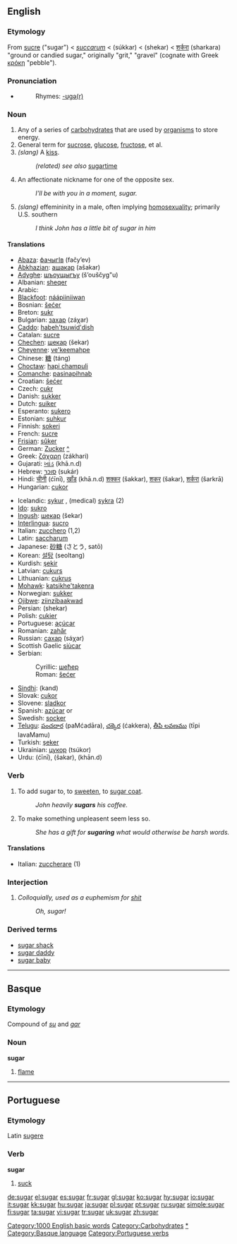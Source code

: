 ==English==

===Etymology===
From {{OF.}} [[sucre]] ("sugar") < {{ML.}} ''[[succarum]]'' < {{Arab.}} {{ARchar|[[سكر|سُكّر]]}} (súkkar) < {{Pers.}} {{FAchar|[[شکر]]}} (shekar) < {{Skr.}} [[शर्करा]] (sharkara) "ground or candied sugar," originally "grit," "gravel" (cognate with Greek [[κρόκη]] "pebble").

===Pronunciation===
*{{audio|en-us-sugar.ogg|Audio (US)}}
*:Rhymes: [[Rhymes:English:-ʊɡə(r)|-ʊɡə(r)]]

===Noun===
{{en-noun}}
#Any of a series of [[carbohydrate]]s that are used by [[organism]]s to store energy.
#General term for [[sucrose]], [[glucose]], [[fructose]], et al.
# ''(slang)'' A [[kiss]].
#: ''(related) see also'' [[sugartime]] 
# An affectionate nickname for one of the opposite sex.
#:''I'll be with you in a moment, sugar.'' 
# ''(slang)'' effemininity in a male, often implying [[homosexuality]]; primarily U.S. southern
#: ''I think John has a little bit of sugar in him''

====Translations====
{{top}}
*[[Abaza]]: [[фачыгӀв]] (fačy’ev)
*[[Abkhazian]]: [[ашакар]] (ašakar)
*[[Adyghe]]: [[шъоущыгъу]] (š’ouščyg"u)
*Albanian: [[sheqer]] {{m}}
*Arabic: {{ARchar|[[سكر|سُكّر]]}} {{Unicode|(súkkar)}} {{m}}
*[[Blackfoot]]: [[náápiiniiwan]]
*Bosnian: [[šećer#Bosnian|šećer]] {{m}}
*Breton: [[sukr]] {{m}}
*Bulgarian: [[захар]] (záχar) {{m}}
*[[Caddo]]: [[habeh'tsuwid'dish]]
*Catalan: [[sucre]] {{m}}
*[[Chechen]]: [[шекар]] (šekar)
*[[Cheyenne]]: [[ve'keemahpe]]
*Chinese: [[糖]] (táng)
*[[Choctaw]]: [[hapi champuli]]
*[[Comanche]]: [[pasinapihnab]]
*Croatian: [[šećer#Croatian|šećer]] {{m}}
*Czech: [[cukr]] {{m}}
*Danish: [[sukker]]
*Dutch: [[suiker]] {{m}}
*Esperanto: [[sukero]]
*Estonian: [[suhkur]]
*Finnish: [[sokeri]]
*French: [[sucre]] {{m}}
*[[Frisian]]: [[sûker]]
*German: [[Zucker]] {{m}} [[:de:Zucker|^]]
*Greek: [[ζάχαρη]] (zákhari) {{f}}
*Gujarati: [[ખાંડ]] (khā.n.d)
*Hebrew: [[סוכר]] (sukár)
*Hindi: [[चीनी]] (ćīnī), [[खाँड]] (khā.n.d) [[शक्कर]] (šakkar), [[शकर]] (šakar), [[शर्करा]] (šarkrā)
*Hungarian: [[cukor]]
{{mid}}
*Icelandic: [[sykur]] {{m}}, (medical) [[sykra]] (2) {{f}}
*[[Ido]]: [[sukro]]
*[[Ingush]]: [[шекар]] (šekar)
*[[Interlingua]]: [[sucro]]
*Italian: [[zucchero]] {{m}} (1,2)
*Latin: [[saccharum]] {{n}}
*Japanese: [[砂糖]] (さとう, satō)
*Korean: [[설탕]] (seoltang)
*Kurdish: [[şekir]]
*Latvian: [[cukurs]] {{m}}
*Lithuanian: [[cukrus]] {{m}}
*[[Mohawk]]: [[katsikhe'takenra]]
*Norwegian: [[sukker]]
*[[Ojibwe]]: [[ziinzibaakwad]]
*Persian: {{FAchar|[[شکر]]}} (shekar)
*Polish: [[cukier]] {{m}}
*Portuguese: [[açúcar]] {{m}}
*Romanian: [[zahăr]]
*Russian: [[сахар]] (sáχar) {{m}}
*Scottish Gaelic [[siùcar]] {{m}}
*Serbian:
*:Cyrillic: [[шећер#Serbian|шећер]]
*:Roman: [[šećer#Serbian|šećer]] {{m}}
*[[Sindhi]]: {{SDchar|[[کنڊ|کَنڊِ]]}} (kand) {{f}}
*Slovak: [[cukor]] {{m}}
*Slovene: [[sladkor]] {{m}}
*Spanish: [[azúcar]] {{m}} or {{f}}
*Swedish: [[socker]]
*[[Telugu]]: [[పంచదార]] (paMćadāra), [[చక్కెర]] (ćakkera), [[తీపి లవణము]] (tīpi lavaMamu)
*Turkish: [[şeker]]
*Ukrainian: [[цукор]] (tsúkor) {{m}}
*Urdu: {{URchar|[[چینی]]}} (ćīnī), {{URchar|[[شکر]]}} (šakar), {{URchar|[[کھانڈ]]}} (khān.d)
{{bottom}}

===Verb===
{{en-verb}}

# To add sugar to, to [[sweeten]],  to [[sugar coat]].
#:''John heavily '''sugars''' his coffee.''
# To make something unpleasent seem less so. 
#:''She has a gift for '''sugaring''' what would otherwise be harsh words.''

====Translations====
{{top}}
*Italian: [[zuccherare]] (1)
{{mid}}
{{bottom}}

===Interjection===
{{en-intj}}
# ''Colloquially, used as a euphemism for [[shit]]''
#: ''Oh, sugar!''

===Derived terms===
*[[sugar shack]]
*[[sugar daddy]]
*[[sugar baby]]

[[Category:1000 English basic words]]
[[Category:Carbohydrates]]
[[Category:Sugars|*]]

----

==Basque==

===Etymology===
Compound of ''[[su]]'' and ''[[gar]]''

===Noun===
'''sugar'''

# [[flame]]

[[Category:Basque language]]

----

==Portuguese==

===Etymology===
Latin [[sugere]]

===Verb===
'''sugar'''

# [[suck]]

[[Category:Portuguese verbs]]

[[de:sugar]]
[[el:sugar]]
[[es:sugar]]
[[fr:sugar]]
[[gl:sugar]]
[[ko:sugar]]
[[hy:sugar]]
[[io:sugar]]
[[it:sugar]]
[[kk:sugar]]
[[hu:sugar]]
[[ja:sugar]]
[[pl:sugar]]
[[pt:sugar]]
[[ru:sugar]]
[[simple:sugar]]
[[fi:sugar]]
[[ta:sugar]]
[[vi:sugar]]
[[tr:sugar]]
[[uk:sugar]]
[[zh:sugar]]